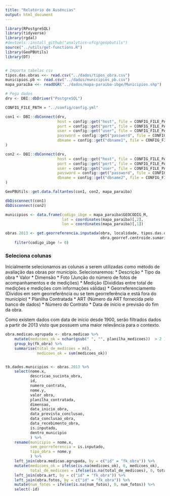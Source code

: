 ```yaml
---
title: "Relatório de Ausências"
output: html_document
---
```


```r
library(RPostgreSQL)
library(tidyverse)
library(rgdal)
#devtools::install_github("analytics-ufcg/geopbutils")
source("../utils/get-functions.R")
library(GeoPBUtils)
library(DT)


# Importa tabelas csv
tipos.das.obras <<- read.csv("../dados/tipos_obra.csv")
municipios.pb <- read.csv("../dados/municipios_pb.csv")
mapa_paraiba <<- readOGR("../dados/mapa-paraiba-ibge/Municipios.shp")

# Pega dados
drv <- DBI::dbDriver("PostgreSQL")

CONFIG_FILE_PATH = "../config/config.yml"

con1 <- DBI::dbConnect(drv,
                       host = config::get("host", file = CONFIG_FILE_PATH),
                       port = config::get("port", file = CONFIG_FILE_PATH),
                       user = config::get("user", file = CONFIG_FILE_PATH),
                       password = config::get("password", file = CONFIG_FILE_PATH),
                       dbname = config::get("dbname1", file = CONFIG_FILE_PATH)
)

con2 <- DBI::dbConnect(drv,
                       host = config::get("host", file = CONFIG_FILE_PATH),
                       port = config::get("port", file = CONFIG_FILE_PATH),
                       user = config::get("user", file = CONFIG_FILE_PATH),
                       password = config::get("password", file = CONFIG_FILE_PATH),
                       dbname = config::get("dbname2", file = CONFIG_FILE_PATH)
)

GeoPBUtils::get.data.faltantes(con1, con2, mapa_paraiba)

dbDisconnect(con1)
dbDisconnect(con2)

municipios <- data.frame(codigo_ibge = mapa_paraiba$GEOCODIG_M, 
                         lat = coordinates(mapa_paraiba)[,2], 
                         lon = coordinates(mapa_paraiba)[,1])

obras.2013 <- get.georreferencia.inputada(obra, localidade, tipos.das.obras, municipios,
                                          obra.georref.centroide.sumarizado, 2013) %>% 
    filter(codigo_ibge != 0)
```

### Seleciona colunas
Inicialmente selecionamos as colunas a serem utilizadas como método de avaliação das obras por município. Selecionaremos:
* Descrição
* Tipo da obra
* Valor
* Dimensão
* Foto (Junção do número de fotos de acompanhamentos e de medições)
* Medição (Divididas entre total de medições e medições com informações válidas)
* Georreferenciamento (Dividos em sem georreferência ou se tem georreferência e está fora do município)
* Planilha Contratada
* ART (Número da ART fornecida pelo banco de dados)
* Número do Contrato 
* Data de ínicio e previsão do fim da obra.
    
Como existem dados com data de início desde 1900, serão filtrados dados a partir de 2013 visto que possuem uma maior relevância para o contexto.

```r

obra.medicao.agrupada <- obra.medicao %>% 
    mutate(medicoes_ok = nchar(gsub(" ", "", planilha_medicoes))  > 2 ) %>% 
    group_by(fk_obra) %>% 
    summarise(total_de_medicoes = n(), 
              medicoes_ok = sum(medicoes_ok)) 


tb.dados.municipios <- obras.2013 %>% 
    select(nome.x,
           descricao_sucinta_obra, 
           id,
           numero_contrato, 
           nome.y, 
           valor_obra, 
           planilha_contratada, 
           dimensao,
           data_inicio_obra,
           data_prevista_conclusao,
           data_conclusao_obra,
           data_recebimento_obra,
           is.inputado,
           dentro_municipio
           ) %>% 
    rename(municipio = nome.x, 
           sem_georreferencia = is.inputado,
           tipo_obra = nome.y
           ) %>% 
    left_join(obra.medicao.agrupada, by = c("id" = "fk_obra")) %>% 
    mutate(medicoes_ok = ifelse(is.na(medicoes_ok), 0, medicoes_ok),
           total_de_medicoes = ifelse(is.na(total_de_medicoes), 0, total_de_medicoes)) %>% 
    left_join(obra.art, by = c("id" = "fk_obra")) %>% 
    left_join(obra.fotos, by = c("id" = "fk_obra")) %>% 
    mutate(num_fotos = ifelse(is.na(num_fotos), 0, num_fotos)) %>% 
    select(-id)

```





